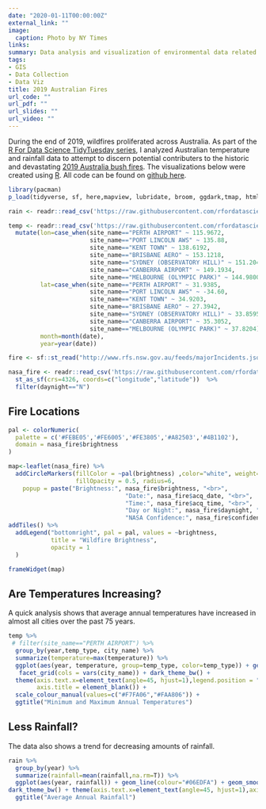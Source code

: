 ```yaml
---
date: "2020-01-11T00:00:00Z"
external_link: ""
image:
  caption: Photo by NY Times
links:
summary: Data analysis and visualization of environmental data related to the 2019 wildfires in Australia
tags:
- GIS
- Data Collection
- Data Viz
title: 2019 Australian Fires
url_code: ""
url_pdf: ""
url_slides: ""
url_video: ""
---
```


During the end of 2019, wildfires proliferated across Australia. As part of the [R For Data Science TidyTuesday series](https://github.com/rfordatascience/tidytuesday), I analyzed Australian temperature and rainfall data to attempt to discern potential contributers to the historic and devastating [2019 Australia bush fires](https://en.wikipedia.org/wiki/2019%E2%80%9320_Australian_bushfire_season). The visualizations below were created using [R](https://www.r-project.org/about.html). All code can be found on [github here](https://github.com/reidhaefer/reid.haefer/blob/master/content/post/aussie_fires/index.Rmd).


```r
library(pacman)
p_load(tidyverse, sf, here,mapview, lubridate, broom, ggdark,tmap, htmlwidgets, htmltools,widgetframe, leaflet)

rain <- readr::read_csv('https://raw.githubusercontent.com/rfordatascience/tidytuesday/master/data/2020/2020-01-07/rainfall.csv')

temp <- readr::read_csv('https://raw.githubusercontent.com/rfordatascience/tidytuesday/master/data/2020/2020-01-07/temperature.csv') %>%
  mutate(lon=case_when(site_name=="PERTH AIRPORT" ~ 115.9672,
                       site_name=="PORT LINCOLN AWS" ~ 135.88,
                       site_name=="KENT TOWN" ~ 138.6192,
                       site_name=="BRISBANE AERO" ~ 153.1218,
                       site_name=="SYDNEY (OBSERVATORY HILL)" ~ 151.2048,
                       site_name=="CANBERRA AIRPORT" ~ 149.1934,
                       site_name=="MELBOURNE (OLYMPIC PARK)" ~ 144.9800),
         lat=case_when(site_name=="PERTH AIRPORT" ~ 31.9385,
                       site_name=="PORT LINCOLN AWS" ~ -34.60,
                       site_name=="KENT TOWN" ~ 34.9203,
                       site_name=="BRISBANE AERO" ~ 27.3942,
                       site_name=="SYDNEY (OBSERVATORY HILL)" ~ 33.8595,
                       site_name=="CANBERRA AIRPORT" ~ 35.3052,
                       site_name=="MELBOURNE (OLYMPIC PARK)" ~ 37.8204),
         month=month(date),
         year=year(date))

fire <- sf::st_read("http://www.rfs.nsw.gov.au/feeds/majorIncidents.json")

nasa_fire <- readr::read_csv('https://raw.githubusercontent.com/rfordatascience/tidytuesday/master/data/2020/2020-01-07/MODIS_C6_Australia_and_New_Zealand_7d.csv') %>%
  st_as_sf(crs=4326, coords=c("longitude","latitude"))  %>%
  filter(daynight=="N")
```

## Fire Locations

```r

pal <- colorNumeric(
  palette = c('#FEBE05','#FE6005','#FE3805','#A82503','#4B1102'),
  domain = nasa_fire$brightness
)

map<-leaflet(nasa_fire) %>% 
  addCircleMarkers(fillColor = ~pal(brightness) ,color="white", weight=1, 
                   fillOpacity = 0.5, radius=6,
    popup = paste("Brightness:", nasa_fire$brightness, "<br>",
                                 "Date:", nasa_fire$acq_date, "<br>",
                                 "Time:", nasa_fire$acq_time, "<br>",
                                 "Day or Night:", nasa_fire$daynight, "<br>",
                                 "NASA Confidence:", nasa_fire$confidence)) %>%
addTiles() %>% 
  addLegend("bottomright", pal = pal, values = ~brightness,
            title = "Wildfire Brightness",
            opacity = 1
  )

frameWidget(map)
```


## Are Temperatures Increasing?

A quick analysis shows that average annual temperatures have increased in almost all cities over the past 75 years.

```r
temp %>%
 # filter(site_name=="PERTH AIRPORT") %>%
  group_by(year,temp_type, city_name) %>%
  summarize(temperature=max(temperature)) %>%
  ggplot(aes(year, temperature, group=temp_type, color=temp_type)) + geom_line() + geom_smooth(method = "lm") +
   facet_grid(cols = vars(city_name)) + dark_theme_bw() +
  theme(axis.text.x=element_text(angle=45, hjust=1),legend.position = "none",
        axis.title = element_blank()) +
  scale_colour_manual(values=c("#F7FA06","#FAA806")) +
  ggtitle("Minimum and Maximum Annual Temperatures")
```


## Less Rainfall?

The data also shows a trend for decreasing amounts of rainfall.

```r
rain %>%
  group_by(year) %>%
  summarize(rainfall=mean(rainfall,na.rm=T)) %>%
  ggplot(aes(year, rainfall)) + geom_line(colour="#06EDFA") + geom_smooth(method = "lm", colour="white") +
dark_theme_bw() + theme(axis.text.x=element_text(angle=45, hjust=1),axis.title = element_blank()) +
  ggtitle("Average Annual Rainfall")
```